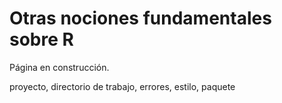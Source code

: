 ```{=latex}
\thispagestyle{primerapagina}
```

# Otras nociones fundamentales sobre R

::: {.en-construccion data-latex=""}
Página en construcción.
:::


proyecto, directorio de trabajo, errores, estilo, paquete
